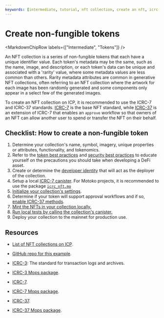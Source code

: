 ```yaml
---
keywords: [intermediate, tutorial, nft collection, create an nft, icrc-7, icrc-37, nfts]
---
```



# Create non-fungible tokens

<MarkdownChipRow labels={["Intermediate", "Tokens"]} />

An NFT collection is a series of non-fungible tokens that each have a unique identifier value. Each token's metadata may be the same, such as the name, image, and description, or each token's data can be unique and associated with a 'rarity' value, where some metadata values are less common than others. Rarity metadata attributes are common in generative NFT collections, often referring to an NFT collection where the artwork for each image has been randomly generated and some components only appear in a select few of the generated images.

To create an NFT collection on ICP, it is recommended to use the ICRC-7 and ICRC-37 standards. [ICRC-7](https://github.com/dfinity/ICRC/tree/main/ICRCs/ICRC-7) is the base NFT standard, while [ICRC-37](https://github.com/dfinity/ICRC/tree/main/ICRCs/ICRC-37) is an extension of ICRC-7 that enables an `approve` workflow so that owners of an NFT can allow another user to spend or transfer the NFT on their behalf.

## Checklist: How to create a non-fungible token

1. Determine your collection's name, symbol, imagery, unique properties or attributes, functionality, and tokenomics.
2. Refer to the [token best practices](/docs/defi/defi-best-practices) and [security best practices](/docs/building-apps/security/overview) to educate yourself on the precautions you should take when developing a DeFi asset.
3. Create or determine the [developer identity](/docs/building-apps/getting-started/identities) that will act as the deployer of the collection.
4. Setup a local [ICRC-7 canister](https://github.com/PanIndustrial-Org/icrc_nft.mo/tree/main?tab=readme-ov-file#deployment). For Motoko projects, it is recommended to use the package [`icrc_nft.mo`](https://github.com/PanIndustrial-Org/icrc_nft.mo/blob/main/example/initial_state/icrc7.mo)
5. [Initialize your collection's settings](https://github.com/PanIndustrial-Org/icrc_nft.mo/blob/main/example/initial_state/icrc7.mo).
6. Determine if your token will support approval workflows and if so, [enable ICRC-37 methods](https://github.com/PanIndustrial-Org/icrc_nft.mo/blob/main/example/initial_state/icrc7.mo).
7. [Mint the NFTs in your collection locally.](https://github.com/PanIndustrial-Org/icrc_nft.mo/blob/2610d1e52c965d04b6a2d21b1252f408d237a5a6/example/deploy.sh#L46)
8. [Run local tests by calling the collection's canister.](https://github.com/PanIndustrial-Org/icrc_nft.mo/blob/2610d1e52c965d04b6a2d21b1252f408d237a5a6/example/deploy.sh#L34)
9. Deploy your collection to the mainnet for production use.

## Resources

- [List of NFT collections on ICP](https://dab.ooo/nfts/).

- [GitHub repo for this example](https://github.com/PanIndustrial-Org/icrc_nft.mo.git).

- [ICRC-3](https://github.com/dfinity/ICRC-1/tree/main/standards/ICRC-3): The standard for transaction logs and archives.

- [ICRC-3 Mops package](https://mops.one/icrc3-mo/docs/lib).

- [ICRC-7](https://github.com/dfinity/ICRC/tree/main/ICRCs/ICRC-7).

- [ICRC-7 Mops package](https://mops.one/icrc7-mo/docs).

- [ICRC-37](https://github.com/dfinity/ICRC/tree/main/ICRCs/ICRC-37).

- [ICRC-37 Mops package](https://mops.one/icrc37-mo/docs).
